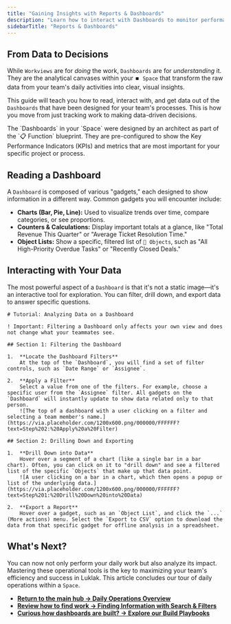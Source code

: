 ```yaml
---
title: "Gaining Insights with Reports & Dashboards"
description: "Learn how to interact with Dashboards to monitor performance, filter data to ask specific questions, and export reports for analysis."
sidebarTitle: "Reports & Dashboards"
---
```


## From Data to Decisions

While `Workviews` are for _doing_ the work, `Dashboards` are for _understanding_ it. They are the analytical canvases within your `⏹️ Space` that transform the raw data from your team's daily activities into clear, visual insights.

This guide will teach you how to read, interact with, and get data out of the `Dashboards` that have been designed for your team's processes. This is how you move from just tracking work to making data-driven decisions.

<Info>
  The `Dashboards` in your `Space` were designed by an architect as part of the `📋 Function` blueprint. They are pre-configured to show the Key Performance Indicators (KPIs) and metrics that are most important for your specific project or process.
</Info>

## Reading a Dashboard

A `Dashboard` is composed of various "gadgets," each designed to show information in a different way. Common gadgets you will encounter include:

- **Charts (Bar, Pie, Line):** Used to visualize trends over time, compare categories, or see proportions.
- **Counters & Calculations:** Display important totals at a glance, like "Total Revenue This Quarter" or "Average Ticket Resolution Time."
- **Object Lists:** Show a specific, filtered list of `🧊 Objects`, such as "All High-Priority Overdue Tasks" or "Recently Closed Deals."

## Interacting with Your Data

The most powerful aspect of a `Dashboard` is that it's not a static image—it's an interactive tool for exploration. You can filter, drill down, and export data to answer specific questions.

```guidejar
# Tutorial: Analyzing Data on a Dashboard

! Important: Filtering a Dashboard only affects your own view and does not change what your teammates see.

## Section 1: Filtering the Dashboard

1.  **Locate the Dashboard Filters**
    At the top of the `Dashboard`, you will find a set of filter controls, such as `Date Range` or `Assignee`.

2.  **Apply a Filter**
    Select a value from one of the filters. For example, choose a specific user from the `Assignee` filter. All gadgets on the `Dashboard` will instantly update to show data related only to that person.
    ![The top of a dashboard with a user clicking on a filter and selecting a team member's name.](https://via.placeholder.com/1200x600.png/000000/FFFFFF?text=Step%202:%20Apply%20a%20Filter)

## Section 2: Drilling Down and Exporting

1.  **Drill Down into Data**
    Hover over a segment of a chart (like a single bar in a bar chart). Often, you can click on it to "drill down" and see a filtered list of the specific `Objects` that make up that data point.
    ![A user clicking on a bar in a chart, which then opens a popup or list of the underlying data.](https://via.placeholder.com/1200x600.png/000000/FFFFFF?text=Step%201:%20Drill%20Down%20into%20Data)

2.  **Export a Report**
    Hover over a gadget, such as an `Object List`, and click the `...` (More actions) menu. Select the `Export to CSV` option to download the data from that specific gadget for offline analysis in a spreadsheet.
```

## What's Next?

You can now not only perform your daily work but also analyze its impact. Mastering these operational tools is the key to maximizing your team's efficiency and success in Luklak. This article concludes our tour of daily operations within a `Space`.

- [**Return to the main hub → Daily Operations Overview**](https://www.google.com/search?q=/use-and-operate/)
- [**Review how to find work → Finding Information with Search & Filters**](https://www.google.com/search?q=/use-and-operate/search-and-filter)
- [**Curious how dashboards are built? → Explore our Build Playbooks**](https://www.google.com/search?q=/build-playbooks)